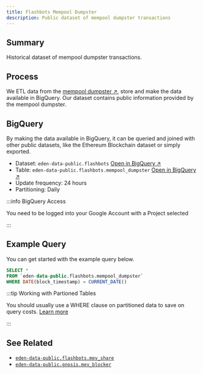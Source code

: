 ```yaml
---
title: Flashbots Mempool Dumpster
description: Public dataset of mempool dumpster transactions
---
```


## Summary

Historical dataset of mempool dumpster transactions.

## Process

We ETL data from the [mempool dumpster &nearr;](https://github.com/flashbots/mempool-dumpster), store and make the data available in BigQuery. Our dataset contains public information provided by the mempool dumpster.

## BigQuery

By making the data available in BigQuery, it can be queried and joined with other public datasets, like the Ethereum Blockchain dataset or simply exported.

* Dataset: `eden-data-public.flashbots` [Open in BigQuery &nearr;](https://console.cloud.google.com/bigquery?p=eden-data-public&d=flashbots&page=dataset)
* Table: `eden-data-public.flashbots.mempool_dumpster` [Open in BigQuery &nearr;](https://console.cloud.google.com/bigquery?p=eden-data-public&d=flashbots&t=mempool_dumpster&page=table)
* Update frequency: 24 hours
* Partitioning: Daily

:::info BigQuery Access

You need to be logged into your Google Account with a Project selected

:::

## Example Query

You can get started with the example query below.

```sql
SELECT *
FROM `eden-data-public.flashbots.mempool_dumpster` 
WHERE DATE(block_timestamp) = CURRENT_DATE()
```

:::tip Working with Partioned Tables

You should usually use a WHERE clause on partitioned data to save on query costs. [Learn more](https://cloud.google.com/bigquery/docs/partitioned-tables)

:::

## See Related

* [`eden-data-public.flashbots.mev_share`](./mev-share)
* [`eden-data-public.gnosis.mev_blocker`](../gnosis/mev-blocker)